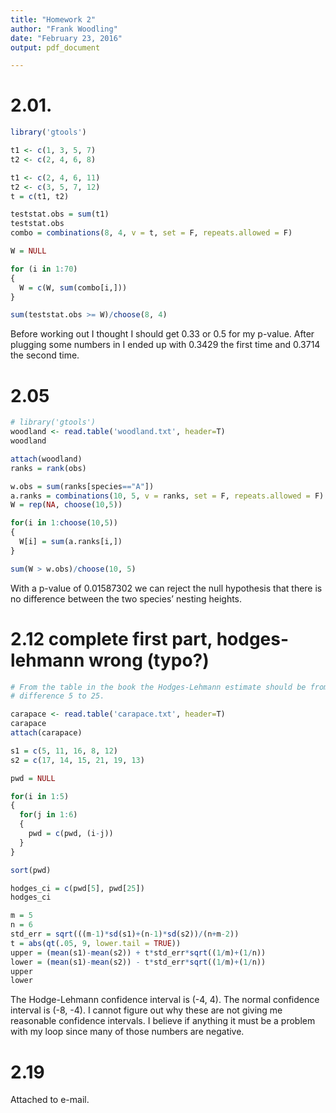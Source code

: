 ```yaml
---
title: "Homework 2"
author: "Frank Woodling"
date: "February 23, 2016"
output: pdf_document

---
```


# 2.01.
```r
library('gtools')

t1 <- c(1, 3, 5, 7)
t2 <- c(2, 4, 6, 8)

t1 <- c(2, 4, 6, 11)
t2 <- c(3, 5, 7, 12)
t = c(t1, t2)

teststat.obs = sum(t1)
teststat.obs
combo = combinations(8, 4, v = t, set = F, repeats.allowed = F)

W = NULL

for (i in 1:70)
{
  W = c(W, sum(combo[i,]))
}

sum(teststat.obs >= W)/choose(8, 4)
```
Before working out I thought I should get 0.33 or 0.5 for my p-value.  After plugging some numbers in I ended up with 0.3429 the first time and 0.3714 the second time.  

# 2.05 
```r
# library('gtools')
woodland <- read.table('woodland.txt', header=T)
woodland

attach(woodland)
ranks = rank(obs)

w.obs = sum(ranks[species=="A"])
a.ranks = combinations(10, 5, v = ranks, set = F, repeats.allowed = F)
W = rep(NA, choose(10,5))

for(i in 1:choose(10,5))
{
  W[i] = sum(a.ranks[i,])
}

sum(W > w.obs)/choose(10, 5)

```
With a p-value of 0.01587302 we can reject the null hypothesis that there is no difference between the two species' nesting heights.


# 2.12 complete first part, hodges-lehmann wrong (typo?)

```r
# From the table in the book the Hodges-Lehmann estimate should be from pairwise
# difference 5 to 25.

carapace <- read.table('carapace.txt', header=T)
carapace
attach(carapace)

s1 = c(5, 11, 16, 8, 12)
s2 = c(17, 14, 15, 21, 19, 13)

pwd = NULL

for(i in 1:5)
{
  for(j in 1:6)
  {
    pwd = c(pwd, (i-j))
  }
}

sort(pwd) 

hodges_ci = c(pwd[5], pwd[25])
hodges_ci

m = 5
n = 6
std_err = sqrt(((m-1)*sd(s1)+(n-1)*sd(s2))/(n+m-2))
t = abs(qt(.05, 9, lower.tail = TRUE))
upper = (mean(s1)-mean(s2)) + t*std_err*sqrt((1/m)+(1/n))
lower = (mean(s1)-mean(s2)) - t*std_err*sqrt((1/m)+(1/n))
upper
lower


```
The Hodge-Lehmann confidence interval is (-4, 4).  The normal confidence interval is (-8, -4).  I cannot figure out why these are not giving me reasonable confidence intervals.  I believe if anything it must be a problem with my loop since many of those numbers are negative.  

# 2.19
Attached to e-mail.



